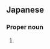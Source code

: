 ==Japanese==
{{ja-kanjitab|ふ|み|こ|yomi=j}}

===Proper noun===
{{ja-pos|proper|ふみこ}}

# {{given name|female|lang=ja|sort=ふみこ}}